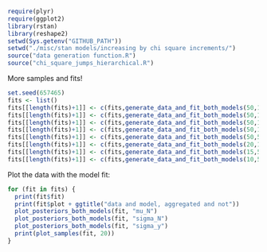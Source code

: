 ```r
require(plyr)
require(ggplot2)
library(rstan)
library(reshape2)
setwd(Sys.getenv("GITHUB_PATH"))
setwd("./misc/stan models/increasing by chi square increments/")
source("data generation function.R")
source("chi_square_jumps_hierarchical.R")
```

More samples and fits!

```r
set.seed(657465)
fits <- list()
fits[[length(fits)+1]] <- c(fits,generate_data_and_fit_both_models(50,10))
fits[[length(fits)+1]] <- c(fits,generate_data_and_fit_both_models(50,10))
fits[[length(fits)+1]] <- c(fits,generate_data_and_fit_both_models(50,10))
fits[[length(fits)+1]] <- c(fits,generate_data_and_fit_both_models(50,10))
fits[[length(fits)+1]] <- c(fits,generate_data_and_fit_both_models(50,5))
fits[[length(fits)+1]] <- c(fits,generate_data_and_fit_both_models(20,10))
fits[[length(fits)+1]] <- c(fits,generate_data_and_fit_both_models(15,5))
fits[[length(fits)+1]] <- c(fits,generate_data_and_fit_both_models(10,5))
```

Plot the data with the model fit:

```r
for (fit in fits) {
  print(fit$fit)
  print(fit$plot + ggtitle("data and model, aggregated and not"))
  plot_posteriors_both_models(fit, "mu_N")
  plot_posteriors_both_models(fit, "sigma_N")
  plot_posteriors_both_models(fit, "sigma_y")
  print(plot_samples(fit, 20))
}
```